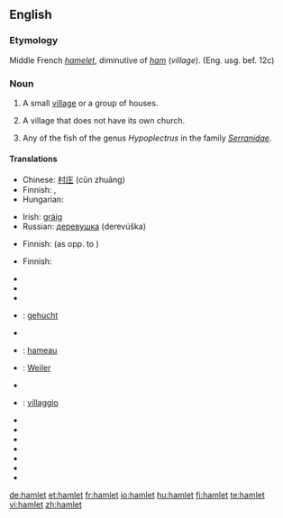 {{see|Hamlet}}
==English==

===Etymology===
Middle French ''[[hamelet]]'', diminutive of ''[[ham]]'' (''village''). (Eng. usg. bef. 12c)

===Noun===
{{en-noun}}

# A small [[village]] or a group of houses.
# {{UK}} A village that does not have its own church.
# Any of the fish of the genus ''Hypoplectrus'' in the family ''[[Serranidae]]''.

====Translations====
{{trans-top|small village}}
* Chinese: [[村庄]] (cūn zhuāng)
* Finnish: {{t|fi|kyläpahanen}}, {{t|fi|taloryhmä}}
* Hungarian: {{t|hu|falucska}}
{{trans-mid}}
* Irish: [[gráig]] {{f}}
* Russian: [[деревушка]] (derevúška) {{f}}
{{trans-bottom}}

{{trans-top|village without its own church}}
* Finnish: {{t|fi|kylä}} (as opp. to {{t|fi|kirkonkylä}})
{{trans-mid}}
{{trans-bottom}}

{{trans-top|fish}}
* Finnish: {{t|fi|kylä}}
{{trans-mid}}
{{trans-bottom}}

{{checktrans-top}}
* {{trreq|Basque}}
* {{trreq|Chinese}}
* {{trreq|Danish}}
* {{ttbc|Dutch}}: [[gehucht]] {{n}}
* {{trreq|Esperanto}}
* {{ttbc|French}}: [[hameau]] {{m}}
* {{ttbc|German}}: [[Weiler]] {{m}}
* {{trreq|Greek}}
{{checktrans-mid}}
* {{ttbc|Italian}}: [[villaggio]] {{m}}
* {{trreq|Japanese}}
* {{trreq|Latin}}
* {{trreq|Old English}}
* {{trreq|Russian}}
* {{trreq|Spanish}}
* {{trreq|Swedish}}
* {{trreq|Welsh}}
{{checktrans-bottom}}

[[de:hamlet]]
[[et:hamlet]]
[[fr:hamlet]]
[[io:hamlet]]
[[hu:hamlet]]
[[fi:hamlet]]
[[te:hamlet]]
[[vi:hamlet]]
[[zh:hamlet]]